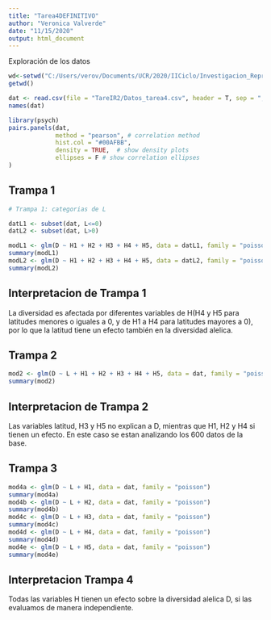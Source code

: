 ```yaml
---
title: "Tarea4DEFINITIVO"
author: "Veronica Valverde"
date: "11/15/2020"
output: html_document
---
```


Exploración de los datos

```r
wd<-setwd("C:/Users/verov/Documents/UCR/2020/IICiclo/Investigacion_Reproducible/Tarea4/TareaBiologiaIR2")
getwd()

dat <- read.csv(file = "TareIR2/Datos_tarea4.csv", header = T, sep = ",", dec = ".")
names(dat)

library(psych)
pairs.panels(dat, 
             method = "pearson", # correlation method
             hist.col = "#00AFBB",
             density = TRUE,  # show density plots
             ellipses = F # show correlation ellipses
)

```


## Trampa 1

```r
# Trampa 1: categorias de L

datL1 <- subset(dat, L<=0)
datL2 <- subset(dat, L>0)

modL1 <- glm(D ~ H1 + H2 + H3 + H4 + H5, data = datL1, family = "poisson")
summary(modL1)
modL2 <- glm(D ~ H1 + H2 + H3 + H4 + H5, data = datL2, family = "poisson")
summary(modL2)

```

## Interpretacion de Trampa 1

La diversidad es afectada por diferentes variables de H(H4 y H5 para latitudes menores o iguales a 0, y de H1 a H4 para latitudes mayores a 0), por lo que la latitud tiene un efecto también en la diversidad alelica.

## Trampa 2

```r

mod2 <- glm(D ~ L + H1 + H2 + H3 + H4 + H5, data = dat, family = "poisson")
summary(mod2)

```

## Interpretacion de Trampa 2

Las variables latitud, H3 y H5 no explican a D, mientras que H1, H2 y H4 si tienen un efecto. En este caso se estan analizando los 600 datos de la base.

## Trampa 3

```r
mod4a <- glm(D ~ L + H1, data = dat, family = "poisson")
summary(mod4a)
mod4b <- glm(D ~ L + H2, data = dat, family = "poisson")
summary(mod4b)
mod4c <- glm(D ~ L + H3, data = dat, family = "poisson")
summary(mod4c)
mod4d <- glm(D ~ L + H4, data = dat, family = "poisson")
summary(mod4d)
mod4e <- glm(D ~ L + H5, data = dat, family = "poisson")
summary(mod4e)

```

## Interpretacion Trampa 4

Todas las variables H tienen un efecto sobre la diversidad alelica D, si las evaluamos de manera independiente. 